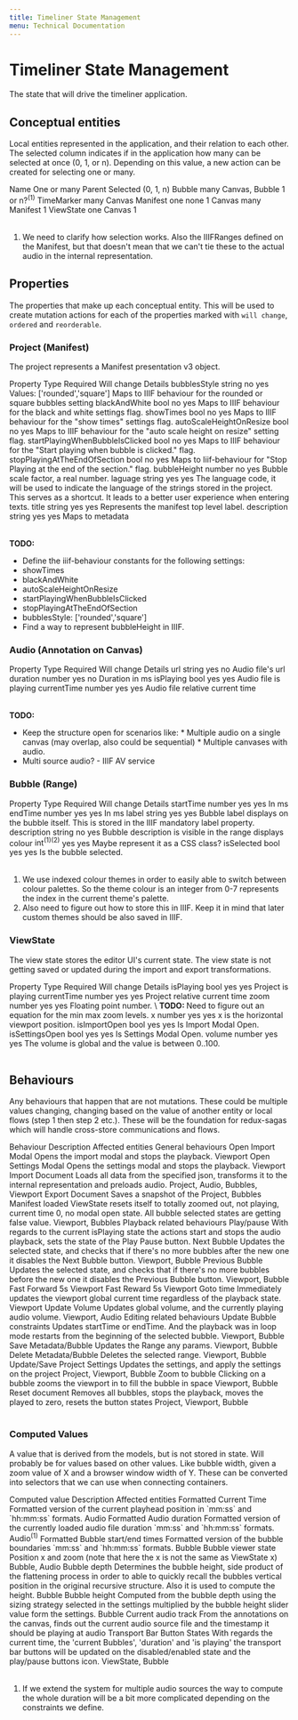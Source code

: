 ```yaml
---
title: Timeliner State Management
menu: Technical Documentation
---
```


# Timeliner State Management

The state that will drive the timeliner application.

## Conceptual entities

Local entities represented in the application, and their relation to each other. The selected column indicates if in the application how many can be selected at once (0, 1, or n). Depending on this value, a new action can be created for selecting one or many.


<Table>
  <Table.Header>
    <Table.Row>
        <Table.Cell>Name</Table.Cell>
        <Table.Cell>One or many</Table.Cell>
        <Table.Cell>Parent</Table.Cell>
        <Table.Cell>Selected (0, 1, n)</Table.Cell>
      </Table.Row>
  </Table.Header>
  <Table.Row>
    <Table.Cell>Bubble</Table.Cell>
    <Table.Cell>many</Table.Cell>
    <Table.Cell>Canvas, Bubble</Table.Cell>
    <Table.Cell>1 or n?<sup>(1)</sup></Table.Cell>
  </Table.Row>
  <Table.Row>
    <Table.Cell>TimeMarker</Table.Cell>
    <Table.Cell>many</Table.Cell>
    <Table.Cell>Canvas</Table.Cell>
    <Table.Cell></Table.Cell>
  </Table.Row>
  <Table.Row>
    <Table.Cell>Manifest</Table.Cell>
    <Table.Cell>one</Table.Cell>
    <Table.Cell>none</Table.Cell>
    <Table.Cell>1</Table.Cell>
  </Table.Row>
  <Table.Row>
    <Table.Cell>Canvas</Table.Cell>
    <Table.Cell>many</Table.Cell>
    <Table.Cell>Manifest</Table.Cell>
    <Table.Cell>1</Table.Cell>
  </Table.Row>
  <Table.Row>
    <Table.Cell>ViewState</Table.Cell>
    <Table.Cell>one</Table.Cell>
    <Table.Cell>Canvas</Table.Cell>
    <Table.Cell>1</Table.Cell>
  </Table.Row>
</Table>




1.  We need to clarify how selection works. Also the IIIFRanges defined on the Manifest, but that doesn't mean that we can't tie these to the actual audio in the internal representation. 


## Properties

The properties that make up each conceptual entity. This will be used to create mutation actions for each of the properties marked with `will change`, `ordered` and `reorderable`.


### Project (Manifest)

The project represents a Manifest presentation v3 object.


<Table>
  <Table.Header>
    <Table.Row>
      <Table.Cell>Property</Table.Cell>
      <Table.Cell>Type</Table.Cell>
      <Table.Cell>Required</Table.Cell>
      <Table.Cell>Will change</Table.Cell>
      <Table.Cell>Details</Table.Cell>
    </Table.Row>
  </Table.Header>
  <Table.Row>
    <Table.Cell>bubblesStyle</Table.Cell>
    <Table.Cell>string</Table.Cell>
    <Table.Cell>no</Table.Cell>
    <Table.Cell>yes</Table.Cell>
    <Table.Cell>Values: ['rounded','square']
Maps to IIIF behaviour for the rounded or square bubbles setting 
</Table.Cell>
  </Table.Row>
  <Table.Row>
    <Table.Cell>blackAndWhite</Table.Cell>
    <Table.Cell>bool</Table.Cell>
    <Table.Cell>no</Table.Cell>
    <Table.Cell>yes</Table.Cell>
    <Table.Cell>Maps to IIIF behaviour for the black and white settings flag.</Table.Cell>
  </Table.Row>
  <Table.Row>
    <Table.Cell>showTimes</Table.Cell>
    <Table.Cell>bool</Table.Cell>
    <Table.Cell>no</Table.Cell>
    <Table.Cell>yes</Table.Cell>
    <Table.Cell>Maps to IIIF behaviour for the "show times" settings flag.</Table.Cell>
  </Table.Row>
  <Table.Row>
    <Table.Cell>autoScaleHeightOnResize</Table.Cell>
    <Table.Cell>bool</Table.Cell>
    <Table.Cell>no</Table.Cell>
    <Table.Cell>yes</Table.Cell>
    <Table.Cell>Maps to IIIF behaviour for the "auto scale height on resize" setting flag.</Table.Cell>
  </Table.Row>
  <Table.Row>
    <Table.Cell>startPlayingWhenBubbleIsClicked</Table.Cell>
    <Table.Cell>bool</Table.Cell>
    <Table.Cell>no</Table.Cell>
    <Table.Cell>yes</Table.Cell>
    <Table.Cell>Maps to IIIF behaviour for the "Start playing when bubble is clicked." flag.</Table.Cell>
  </Table.Row>
  <Table.Row>
    <Table.Cell>stopPlayingAtTheEndOfSection</Table.Cell>
    <Table.Cell>bool</Table.Cell>
    <Table.Cell>no</Table.Cell>
    <Table.Cell>yes</Table.Cell>
    <Table.Cell>Maps to Iiif-behaviour for "Stop Playing at the end of the section." flag.</Table.Cell>
  </Table.Row>
  <Table.Row>
    <Table.Cell>bubbleHeight</Table.Cell>
    <Table.Cell>number</Table.Cell>
    <Table.Cell>no</Table.Cell>
    <Table.Cell>yes</Table.Cell>
    <Table.Cell>Bubble scale factor, a real number.</Table.Cell>
  </Table.Row>
  <Table.Row>
    <Table.Cell>laguage</Table.Cell>
    <Table.Cell>string</Table.Cell>
    <Table.Cell>yes</Table.Cell>
    <Table.Cell>yes</Table.Cell>
    <Table.Cell>The language code, it will be used to indicate the language of the strings stored in the project. This serves as a shortcut. It leads to a better user experience when entering texts.</Table.Cell>
  </Table.Row>
  <Table.Row>
    <Table.Cell>title</Table.Cell>
    <Table.Cell>string</Table.Cell>
    <Table.Cell>yes</Table.Cell>
    <Table.Cell>yes</Table.Cell>
    <Table.Cell>Represents the manifest top level label.</Table.Cell>
  </Table.Row>
  <Table.Row>
    <Table.Cell>description</Table.Cell>
    <Table.Cell>string</Table.Cell>
    <Table.Cell>yes</Table.Cell>
    <Table.Cell>yes</Table.Cell>
    <Table.Cell>Maps to metadata</Table.Cell>
  </Table.Row>
</Table>


**TODO:** 



*   Define the iiif-behaviour constants for the following settings: 
*   showTimes
*   blackAndWhite
*   autoScaleHeightOnResize
*   startPlayingWhenBubbleIsClicked
*   stopPlayingAtTheEndOfSection
*   bubblesStyle: ['rounded','square']
*   Find a way to represent bubbleHeight in IIIF.


### Audio (Annotation on Canvas)


<Table>
  <Table.Header>
    <Table.Row>
      <Table.Cell>Property</Table.Cell>
      <Table.Cell>Type</Table.Cell>
      <Table.Cell>Required</Table.Cell>
      <Table.Cell>Will change</Table.Cell>
      <Table.Cell>Details</Table.Cell>
    </Table.Row>
  </Table.Header>
  <Table.Row>
    <Table.Cell>url</Table.Cell>
    <Table.Cell>string</Table.Cell>
    <Table.Cell>yes</Table.Cell>
    <Table.Cell>no</Table.Cell>
    <Table.Cell>Audio file's url</Table.Cell>
  </Table.Row>
  <Table.Row>
    <Table.Cell>duration</Table.Cell>
    <Table.Cell>number</Table.Cell>
    <Table.Cell>yes</Table.Cell>
    <Table.Cell>no</Table.Cell>
    <Table.Cell>Duration in ms</Table.Cell>
  </Table.Row>
  <Table.Row>
    <Table.Cell>isPlaying</Table.Cell>
    <Table.Cell>bool</Table.Cell>
    <Table.Cell>yes</Table.Cell>
    <Table.Cell>yes</Table.Cell>
    <Table.Cell>Audio file is playing</Table.Cell>
  </Table.Row>
  <Table.Row>
    <Table.Cell>currentTime</Table.Cell>
    <Table.Cell>number</Table.Cell>
    <Table.Cell>yes</Table.Cell>
    <Table.Cell>yes</Table.Cell>
    <Table.Cell>Audio file relative current time</Table.Cell>
  </Table.Row>
</Table>


**TODO:** 



*   Keep the structure open for scenarios like: *   Multiple audio on a single canvas (may overlap, also could be sequential)  *   Multiple canvases with audio.
*   Multi source audio? - IIIF AV service 


### Bubble (Range)


<Table>
  <Table.Header>
    <Table.Row>
      <Table.Cell>Property</Table.Cell>
      <Table.Cell>Type</Table.Cell>
      <Table.Cell>Required</Table.Cell>
      <Table.Cell>Will change</Table.Cell>
      <Table.Cell>Details</Table.Cell>
    </Table.Row>
  </Table.Header>
  <Table.Row>
    <Table.Cell>startTime</Table.Cell>
    <Table.Cell>number</Table.Cell>
    <Table.Cell>yes</Table.Cell>
    <Table.Cell>yes</Table.Cell>
    <Table.Cell>In ms</Table.Cell>
  </Table.Row>
  <Table.Row>
    <Table.Cell>endTime</Table.Cell>
    <Table.Cell>number</Table.Cell>
    <Table.Cell>yes</Table.Cell>
    <Table.Cell>yes</Table.Cell>
    <Table.Cell>In ms</Table.Cell>
  </Table.Row>
  <Table.Row>
    <Table.Cell>label</Table.Cell>
    <Table.Cell>string</Table.Cell>
    <Table.Cell>yes</Table.Cell>
    <Table.Cell>yes</Table.Cell>
    <Table.Cell>Bubble label displays on the bubble itself. This is stored in the IIIF mandatory label property.</Table.Cell>
  </Table.Row>
  <Table.Row>
    <Table.Cell>description</Table.Cell>
    <Table.Cell>string</Table.Cell>
    <Table.Cell>no</Table.Cell>
    <Table.Cell>yes</Table.Cell>
    <Table.Cell>Bubble description is visible in the range displays</Table.Cell>
  </Table.Row>
  <Table.Row>
    <Table.Cell>colour</Table.Cell>
    <Table.Cell>int<sup>(1)(2)</sup></Table.Cell>
    <Table.Cell>yes</Table.Cell>
    <Table.Cell>yes</Table.Cell>
    <Table.Cell>Maybe represent it as a CSS class?</Table.Cell>
  </Table.Row>
  <Table.Row>
    <Table.Cell>isSelected</Table.Cell>
    <Table.Cell>bool</Table.Cell>
    <Table.Cell>yes</Table.Cell>
    <Table.Cell>yes</Table.Cell>
    <Table.Cell>Is the bubble selected.</Table.Cell>
  </Table.Row>
</Table>




1.  We use indexed colour themes in order to easily able to switch between colour palettes. So the theme colour is an integer from 0-7 represents the index in the current theme's palette.
1.  Also need to figure out how to store this in IIIF. Keep it in mind that later custom themes should be also saved in IIIF.


### ViewState

The view state stores the editor UI's current state. The view state is not getting saved or updated during the import and export transformations. 


<Table>
  <Table.Header>
    <Table.Row>
      <Table.Cell>Property</Table.Cell>
      <Table.Cell>Type</Table.Cell>
      <Table.Cell>Required</Table.Cell>
      <Table.Cell>Will change</Table.Cell>
      <Table.Cell>Details</Table.Cell>
    </Table.Row>
  </Table.Header>
  <Table.Row>
    <Table.Cell>isPlaying</Table.Cell>
    <Table.Cell>bool</Table.Cell>
    <Table.Cell>yes</Table.Cell>
    <Table.Cell>yes</Table.Cell>
    <Table.Cell>Project is playing</Table.Cell>
  </Table.Row>
  <Table.Row>
    <Table.Cell>currentTime</Table.Cell>
    <Table.Cell>number</Table.Cell>
    <Table.Cell>yes</Table.Cell>
    <Table.Cell>yes</Table.Cell>
    <Table.Cell>Project relative current time</Table.Cell>
  </Table.Row>
  <Table.Row>
    <Table.Cell>zoom</Table.Cell>
    <Table.Cell>number</Table.Cell>
    <Table.Cell>yes</Table.Cell>
    <Table.Cell>yes</Table.Cell>
    <Table.Cell>Floating point number.  \
<strong>TODO: </strong>Need to figure out an equation for the min max zoom levels.</Table.Cell>
  </Table.Row>
  <Table.Row>
    <Table.Cell>x</Table.Cell>
    <Table.Cell>number</Table.Cell>
    <Table.Cell>yes</Table.Cell>
    <Table.Cell>yes</Table.Cell>
    <Table.Cell>x is the horizontal viewport position.</Table.Cell>
  </Table.Row>
  <Table.Row>
    <Table.Cell>isImportOpen</Table.Cell>
    <Table.Cell>bool</Table.Cell>
    <Table.Cell>yes</Table.Cell>
    <Table.Cell>yes</Table.Cell>
    <Table.Cell>Is Import Modal Open.</Table.Cell>
  </Table.Row>
  <Table.Row>
    <Table.Cell>isSettingsOpen</Table.Cell>
    <Table.Cell>bool</Table.Cell>
    <Table.Cell>yes</Table.Cell>
    <Table.Cell>yes</Table.Cell>
    <Table.Cell>Is Settings Modal Open.</Table.Cell>
  </Table.Row>
  <Table.Row>
    <Table.Cell>volume</Table.Cell>
    <Table.Cell>number</Table.Cell>
    <Table.Cell>yes</Table.Cell>
    <Table.Cell>yes</Table.Cell>
    <Table.Cell>The volume is global and the value is between 0..100.</Table.Cell>
  </Table.Row>
</Table>



## Behaviours

Any behaviours that happen that are not mutations. These could be multiple values changing, changing based on the value of another entity or local flows (step 1 then step 2 etc.). These will be the foundation for redux-sagas which will handle cross-store communications and flows.


<Table>
  <Table.Header>
    <Table.Row>
      <Table.Cell>Behaviour</Table.Cell>
      <Table.Cell>Description</Table.Cell>
      <Table.Cell>Affected entities</Table.Cell>
    </Table.Row>
  </Table.Header>
  <Table.Row>
    <Table.Cell colspan="3">General behaviours</Table.Cell>
  </Table.Row>
  <Table.Row>
    <Table.Cell>Open Import Modal</Table.Cell>
    <Table.Cell>Opens the import modal and stops the playback.</Table.Cell>
    <Table.Cell>Viewport</Table.Cell>
  </Table.Row>
  <Table.Row>
    <Table.Cell>Open Settings Modal</Table.Cell>
    <Table.Cell>Opens the settings modal and stops the playback.</Table.Cell>
    <Table.Cell>Viewport</Table.Cell>
  </Table.Row>
  <Table.Row>
    <Table.Cell>Import Document</Table.Cell>
    <Table.Cell>Loads all data from the specified json, transforms it to the internal representation and preloads audio.</Table.Cell>
    <Table.Cell>Project, Audio, Bubbles, Viewport</Table.Cell>
  </Table.Row>
  <Table.Row>
    <Table.Cell>Export Document</Table.Cell>
    <Table.Cell>Saves a snapshot of the Project, Bubbles</Table.Cell>
    <Table.Cell></Table.Cell>
  </Table.Row>
  <Table.Row>
    <Table.Cell>Manifest loaded</Table.Cell>
    <Table.Cell>ViewState resets itself to totally zoomed out, not playing, current time 0, no modal open state. All bubble selected states are getting false value.</Table.Cell>
    <Table.Cell>Viewport, Bubbles</Table.Cell>
  </Table.Row>
  <Table.Row>
    <Table.Cell colspan="3">Playback related behaviours</Table.Cell>
  </Table.Row>
  <Table.Row>
    <Table.Cell>Play/pause</Table.Cell>
    <Table.Cell>With regards to the current isPlaying state the actions start and stops the audio playback, sets the state of the Play Pause button.</Table.Cell>
    <Table.Cell></Table.Cell>
  </Table.Row>
  <Table.Row>
    <Table.Cell>Next Bubble</Table.Cell>
    <Table.Cell>Updates the selected state, and checks that if there's no more bubbles after the new one it disables the Next Bubble button.</Table.Cell>
    <Table.Cell>Viewport, Bubble</Table.Cell>
  </Table.Row>
  <Table.Row>
    <Table.Cell>Previous Bubble</Table.Cell>
    <Table.Cell>Updates the selected state, and checks that if there's no more bubbles before the new one it disables the Previous Bubble button.</Table.Cell>
    <Table.Cell>Viewport, Bubble</Table.Cell>
  </Table.Row>
  <Table.Row>
    <Table.Cell>Fast Forward 5s</Table.Cell>
    <Table.Cell></Table.Cell>
    <Table.Cell>Viewport</Table.Cell>
  </Table.Row>
  <Table.Row>
    <Table.Cell>Fast Reward 5s</Table.Cell>
    <Table.Cell></Table.Cell>
    <Table.Cell>Viewport</Table.Cell>
  </Table.Row>
  <Table.Row>
    <Table.Cell>Goto time</Table.Cell>
    <Table.Cell>Immediately updates the viewport global current time regardless of the playback state.</Table.Cell>
    <Table.Cell>Viewport</Table.Cell>
  </Table.Row>
  <Table.Row>
    <Table.Cell>Update Volume</Table.Cell>
    <Table.Cell>Updates global volume, and the currently playing audio volume.</Table.Cell>
    <Table.Cell>Viewport, Audio</Table.Cell>
  </Table.Row>
  <Table.Row>
    <Table.Cell colspan="3" >Editing related behaviours</Table.Cell>
  </Table.Row>
  <Table.Row>
    <Table.Cell>Update Bubble constraints</Table.Cell>
    <Table.Cell>Updates startTime or endTime. And the playback was in loop mode restarts from  the beginning of the selected bubble.</Table.Cell>
    <Table.Cell>Viewport, Bubble</Table.Cell>
  </Table.Row>
  <Table.Row>
    <Table.Cell>Save Metadata/Bubble</Table.Cell>
    <Table.Cell>Updates the Range any params.</Table.Cell>
    <Table.Cell>Viewport, Bubble</Table.Cell>
  </Table.Row>
  <Table.Row>
    <Table.Cell>Delete Metadata/Bubble</Table.Cell>
    <Table.Cell>Deletes the selected range.</Table.Cell>
    <Table.Cell>Viewport, Bubble</Table.Cell>
  </Table.Row>
  <Table.Row>
    <Table.Cell>Update/Save Project Settings</Table.Cell>
    <Table.Cell>Updates the settings, and apply the settings on the project</Table.Cell>
    <Table.Cell>Project, Viewport, Bubble</Table.Cell>
  </Table.Row>
  <Table.Row>
    <Table.Cell>Zoom to bubble</Table.Cell>
    <Table.Cell>Clicking on a bubble zooms the viewport in to fill the bubble in space</Table.Cell>
    <Table.Cell>Viewport, Bubble</Table.Cell>
  </Table.Row>
  <Table.Row>
    <Table.Cell>Reset document</Table.Cell>
    <Table.Cell>Removes all bubbles, stops the playback, moves the played to zero, resets the button states</Table.Cell>
    <Table.Cell>Project, Viewport, Bubble</Table.Cell>
  </Table.Row>
</Table>



### Computed Values

A value that is derived from the models, but is not stored in state. Will probably be for values based on other values. Like bubble width, given a zoom value of X and a browser window width of Y. These can be converted into selectors that we can use when connecting containers.


<Table>
  <Table.Header>
    <Table.Row>
      <Table.Cell>Computed value</Table.Cell>
      <Table.Cell>Description</Table.Cell>
      <Table.Cell>Affected entities</Table.Cell>
    </Table.Row>
  </Table.Header>
  <Table.Row>
    <Table.Cell>Formatted Current Time</Table.Cell>
    <Table.Cell>Formatted version of the current playhead position in `mm:ss` and `hh:mm:ss` formats.</Table.Cell>
    <Table.Cell>Audio</Table.Cell>
  </Table.Row>
  <Table.Row>
    <Table.Cell>Formatted Audio duration</Table.Cell>
    <Table.Cell>Formatted version of the currently loaded audio file duration `mm:ss` and `hh:mm:ss` formats.</Table.Cell>
    <Table.Cell>Audio<sup>(1)</sup></Table.Cell>
  </Table.Row>
  <Table.Row>
    <Table.Cell>Formatted Bubble start/end times</Table.Cell>
    <Table.Cell>Formatted version of the bubble boundaries `mm:ss` and `hh:mm:ss` formats.</Table.Cell>
    <Table.Cell>Bubble</Table.Cell>
  </Table.Row>
  <Table.Row>
    <Table.Cell>Bubble viewer state</Table.Cell>
    <Table.Cell>Position x and zoom (note that here the x is not the same as ViewState x)</Table.Cell>
    <Table.Cell>Bubble, Audio</Table.Cell>
  </Table.Row>
  <Table.Row>
    <Table.Cell>Bubble depth</Table.Cell>
    <Table.Cell>Determines the bubble height, side product of the flattening process in order to able to quickly recall the bubbles vertical position in the original recursive structure. Also it is used to compute the height.</Table.Cell>
    <Table.Cell>Bubble</Table.Cell>
  </Table.Row>
  <Table.Row>
    <Table.Cell>Bubble height</Table.Cell>
    <Table.Cell>Computed from the bubble depth using the sizing strategy selected in the settings multiplied by the bubble height slider value form the settings.</Table.Cell>
    <Table.Cell>Bubble</Table.Cell>
  </Table.Row>
  <Table.Row>
    <Table.Cell>Current audio track</Table.Cell>
    <Table.Cell>From the annotations on the canvas, finds out the current audio source file and the timestamp it should be playing at</Table.Cell>
    <Table.Cell>audio</Table.Cell>
  </Table.Row>
  <Table.Row>
    <Table.Cell>Transport Bar Button States</Table.Cell>
    <Table.Cell>With regards the current time, the 'current Bubbles', 'duration' and 'is playing' the transport bar buttons will be updated on the disabled/enabled state and the play/pause buttons icon.</Table.Cell>
    <Table.Cell>ViewState, Bubble</Table.Cell>
  </Table.Row>
</Table>




1.  If we extend the system for multiple audio sources the way to compute the whole duration will be a bit more complicated depending on the constraints we define.

